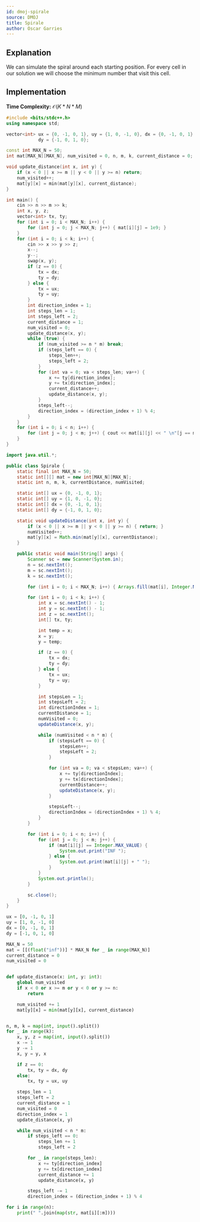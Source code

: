 ```yaml
---
id: dmoj-spirale
source: DMOJ
title: Spirale
author: Oscar Garries
---
```


## Explanation

We can simulate the spiral around each starting position. For every cell in our solution
we will choose the minimum number that visit this cell.

## Implementation

**Time Complexity:** $\mathcal{O}(K*N*M)$

<LanguageSection>
<CPPSection>

```cpp
#include <bits/stdc++.h>
using namespace std;

vector<int> ux = {0, -1, 0, 1}, uy = {1, 0, -1, 0}, dx = {0, -1, 0, 1},
            dy = {-1, 0, 1, 0};

const int MAX_N = 50;
int mat[MAX_N][MAX_N], num_visited = 0, n, m, k, current_distance = 0;

void update_distance(int x, int y) {
	if (x < 0 || x >= m || y < 0 || y >= n) return;
	num_visited++;
	mat[y][x] = min(mat[y][x], current_distance);
}

int main() {
	cin >> n >> m >> k;
	int x, y, z;
	vector<int> tx, ty;
	for (int i = 0; i < MAX_N; i++) {
		for (int j = 0; j < MAX_N; j++) { mat[i][j] = 1e9; }
	}
	for (int i = 0; i < k; i++) {
		cin >> x >> y >> z;
		x--;
		y--;
		swap(x, y);
		if (z == 0) {
			tx = dx;
			ty = dy;
		} else {
			tx = ux;
			ty = uy;
		}
		int direction_index = 1;
		int steps_len = 1;
		int steps_left = 2;
		current_distance = 1;
		num_visited = 0;
		update_distance(x, y);
		while (true) {
			if (num_visited >= n * m) break;
			if (steps_left == 0) {
				steps_len++;
				steps_left = 2;
			}
			for (int va = 0; va < steps_len; va++) {
				x += ty[direction_index];
				y += tx[direction_index];
				current_distance++;
				update_distance(x, y);
			}
			steps_left--;
			direction_index = (direction_index + 1) % 4;
		}
	}
	for (int i = 0; i < n; i++) {
		for (int j = 0; j < m; j++) { cout << mat[i][j] << " \n"[j == m - 1]; }
	}
}
```

</CPPSection>
<JavaSection>

```java
import java.util.*;

public class Spirale {
	static final int MAX_N = 50;
	static int[][] mat = new int[MAX_N][MAX_N];
	static int n, m, k, currentDistance, numVisited;

	static int[] ux = {0, -1, 0, 1};
	static int[] uy = {1, 0, -1, 0};
	static int[] dx = {0, -1, 0, 1};
	static int[] dy = {-1, 0, 1, 0};

	static void updateDistance(int x, int y) {
		if (x < 0 || x >= m || y < 0 || y >= n) { return; }
		numVisited++;
		mat[y][x] = Math.min(mat[y][x], currentDistance);
	}

	public static void main(String[] args) {
		Scanner sc = new Scanner(System.in);
		n = sc.nextInt();
		m = sc.nextInt();
		k = sc.nextInt();

		for (int i = 0; i < MAX_N; i++) { Arrays.fill(mat[i], Integer.MAX_VALUE); }

		for (int i = 0; i < k; i++) {
			int x = sc.nextInt() - 1;
			int y = sc.nextInt() - 1;
			int z = sc.nextInt();
			int[] tx, ty;

			int temp = x;
			x = y;
			y = temp;

			if (z == 0) {
				tx = dx;
				ty = dy;
			} else {
				tx = ux;
				ty = uy;
			}

			int stepsLen = 1;
			int stepsLeft = 2;
			int directionIndex = 1;
			currentDistance = 1;
			numVisited = 0;
			updateDistance(x, y);

			while (numVisited < n * m) {
				if (stepsLeft == 0) {
					stepsLen++;
					stepsLeft = 2;
				}

				for (int va = 0; va < stepsLen; va++) {
					x += ty[directionIndex];
					y += tx[directionIndex];
					currentDistance++;
					updateDistance(x, y);
				}

				stepsLeft--;
				directionIndex = (directionIndex + 1) % 4;
			}
		}

		for (int i = 0; i < n; i++) {
			for (int j = 0; j < m; j++) {
				if (mat[i][j] == Integer.MAX_VALUE) {
					System.out.print("INF ");
				} else {
					System.out.print(mat[i][j] + " ");
				}
			}
			System.out.println();
		}

		sc.close();
	}
}
```

</JavaSection>
<PySection>

```py
ux = [0, -1, 0, 1]
uy = [1, 0, -1, 0]
dx = [0, -1, 0, 1]
dy = [-1, 0, 1, 0]

MAX_N = 50
mat = [[(float("inf"))] * MAX_N for _ in range(MAX_N)]
current_distance = 0
num_visited = 0


def update_distance(x: int, y: int):
	global num_visited
	if x < 0 or x >= m or y < 0 or y >= n:
		return

	num_visited += 1
	mat[y][x] = min(mat[y][x], current_distance)


n, m, k = map(int, input().split())
for _ in range(k):
	x, y, z = map(int, input().split())
	x -= 1
	y -= 1
	x, y = y, x

	if z == 0:
		tx, ty = dx, dy
	else:
		tx, ty = ux, uy

	steps_len = 1
	steps_left = 2
	current_distance = 1
	num_visited = 0
	direction_index = 1
	update_distance(x, y)

	while num_visited < n * m:
		if steps_left == 0:
			steps_len += 1
			steps_left = 2

		for _ in range(steps_len):
			x += ty[direction_index]
			y += tx[direction_index]
			current_distance += 1
			update_distance(x, y)

		steps_left -= 1
		direction_index = (direction_index + 1) % 4

for i in range(n):
	print(" ".join(map(str, mat[i][:m])))
```

</PySection>
</LanguageSection>
